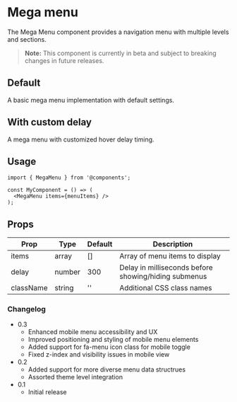 
# Mega menu

The Mega Menu component provides a navigation menu with multiple levels and sections.


> **Note:** This component is currently in beta and subject to breaking changes in future releases.


<Meta of={MegaMenuStories} />

## Default

A basic mega menu implementation with default settings.

<Story of={MegaMenuStories.Default} />

## With custom delay

A mega menu with customized hover delay timing.

<Canvas>
  <Story of={MegaMenuStories.WithCustomDelay} />
</Canvas>

## Usage

```
import { MegaMenu } from '@components';

const MyComponent = () => (
  <MegaMenu items={menuItems} />
);
```

## Props

| Prop | Type | Default | Description |
|------|------|---------|-------------|
| items | array | [] | Array of menu items to display |
| delay | number | 300 | Delay in milliseconds before showing/hiding submenus |
| className | string | '' | Additional CSS class names |


### Changelog

- 0.3
   - Enhanced mobile menu accessibility and UX
   - Improved positioning and styling of mobile menu elements
   - Added support for fa-menu icon class for mobile toggle
   - Fixed z-index and visibility issues in mobile view
- 0.2
   - Added support for more diverse menu data structrues
   - Assorted theme level integration
- 0.1
  - Initial release
